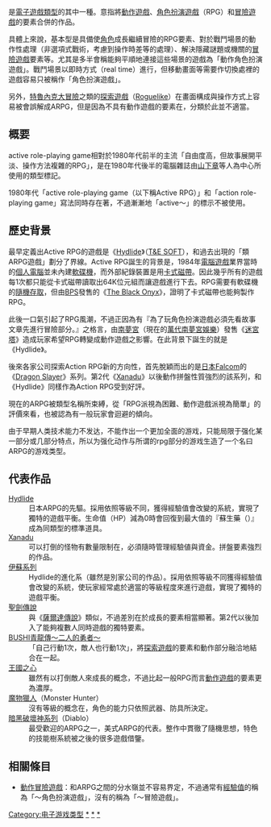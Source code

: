 {{unreferenced|time=2018-01-07T08:10:47+00:00}}
{{NoteTA
| G1 = Games
}}
{{VG Role-playing}}
{{vgname2|動作角色扮演遊戲|en=action role-playing game|簡寫為「'''A-RPG'''」或「'''ARPG'''」}}是[[電子遊戲類型|電子遊戲類型]]的其中一種。意指將[[動作遊戲|動作遊戲]]、[[電子角色扮演遊戲|角色扮演遊戲]]（RPG）和[[冒險遊戲|冒險遊戲]]的要素合併的作品。

具體上來說，基本型是具備使[[角色|角色]]成長繼續冒險的RPG要素、對於戰鬥場景的動作性處理（非選項式戰術，考慮到操作時差等的處理）、解決隱藏謎題或機關的[[冒險遊戲|冒險遊戲]]要素等。尤其是多半會稱能夠平順地連接這些場景的遊戲為「動作角色扮演遊戲」。戰鬥場景以即時方式（real time）進行，但移動畫面等需要作切換處裡的遊戲容易只被稱作「角色扮演遊戲」。

另外，[[特魯內克大冒險|特魯內克大冒險]]之類的[[探索遊戲|探索遊戲]]（[[Roguelike|Roguelike]]）在畫面構成與操作方式上容易被會誤解成ARPG，但是因為不具有動作遊戲的要素在，分類於此並不適當。

== 概要 ==

active role-playing game相對於1980年代前半的主流「自由度高，但故事展開平淡、操作方法複雜的RPG」，是在1980年代後半的電腦雜誌由[[山下章|山下章]]等人為中心所使用的類型標記。

1980年代「active role-playing game（以下稱Active RPG）」和「action role-playing game」寫法同時存在著，不過漸漸地「active～」的標示不被使用。

== 歷史背景 ==

最早定義出Active RPG的遊戲是《[[Hydlide|Hydlide]]》（[[T&E_SOFT|T&E SOFT]]），和過去出現的「類ARPG遊戲」劃分了界線。Active RPG誕生的背景是，1984年[[電腦遊戲|電腦遊戲]]業界當時的[[個人電腦|個人電腦]]並未內建[[軟碟|軟碟機]]，而外部紀錄裝置是用[[卡式磁帶|卡式磁帶]]。因此幾乎所有的遊戲每1次都只能從卡式磁帶讀取出64K位元組而讓遊戲進行下去。RPG需要有軟碟機的[[隨機存取|隨機存取]]，但由[[BPS_(日本遊戲公司)|BPS]]發售的《[[The_Black_Onyx|The Black Onyx]]》，證明了卡式磁帶也能夠製作RPG。

此後一口氣引起了RPG風潮，不過正因為有『為了玩角色扮演遊戲必須先看故事文章先進行冒險部分。』之格言，由[[南夢宮|南夢宮]]（現在的[[萬代南夢宮娛樂|萬代南夢宮娛樂]]）發售《[[迷宮塔|迷宮塔]]》造成玩家希望RPG轉變成動作遊戲之影響。在此背景下誕生的就是《Hydlide》。

後來各家公司探索Action RPG新的方向性，首先脫穎而出的是[[日本Falcom|日本Falcom]]的《[[Dragon_Slayer|Dragon Slayer]]》系列。第2代《[[Xanadu_(遊戲)|Xanadu]]》以後動作拼盤性質強烈的該系列，和《Hydlide》同樣作為Action RPG受到好評。

現在的ARPG被類型名稱所束縛，從「RPG派視為困難、動作遊戲派視為簡單」的評價來看，也被認為有一般玩家會迴避的傾向。

由于早期人类技术能力不发达，不能作出一个更加全面的游戏，只能局限于强化某一部分或几部分特点，所以为强化动作与所谓的rpg部分的游戏生造了一个名曰ARPG的游戏类型。

== 代表作品 ==

; [[Hydlide|Hydlide]]
: 日本ARPG的先驅。採用依照等級不同，獲得經驗值會改變的系統，實現了獨特的遊戲平衡。生命值（HP）減為0時會回復到最大值的『蘇生藥（{{lang|ja|生き返りの薬}}）』成為同類型的標準道具。
; [[Xanadu|Xanadu]]
: 可以打倒的怪物有數量限制在，必須隨時管理經驗値與資金。拼盤要素強烈的作品。
; [[伊蘇系列|伊蘇系列]]
: Hydlide的進化系（雖然是別家公司的作品）。採用依照等級不同獲得經驗值會改變的系統，使玩家經常處於適當的等級程度來進行遊戲，實現了獨特的遊戲平衡。
; [[聖劍傳說|聖劍傳說]]
: 與《[[薩爾達傳說|薩爾達傳說]]》類似，不過差別在於成長的要素相當顯著。第2代以後加入了能夠複數人同時遊戲的獨特要素。
; [[BUSHI青龍傳～二人的勇者～|BUSHI青龍傳～二人的勇者～]]
: 「自己行動1次，敵人也行動1次」，將[[探索遊戲|探索遊戲]]的要素和動作部分融洽地結合在一起。
; [[王國之心|王國之心]]
: 雖然有以打倒敵人來成長的概念，不過比起一般RPG而言[[動作遊戲|動作遊戲]]的要素更為濃厚。
; [[魔物獵人|魔物獵人]]（Monster Hunter）
: 沒有等級的概念在，角色的能力只依照武器、防具所決定。
; [[暗黑破壞神系列|暗黑破壞神系列]]（Diablo）
: 最受歡迎的ARPG之一，美式ARPG的代表。整作中貫徹了隨機思想，特色的技能樹系統被之後的很多遊戲借鑒。


== 相關條目 ==

* [[動作冒險遊戲|動作冒險遊戲]]：和ARPG之間的分水嶺並不容易界定，不過通常有[[經驗值|經驗值]]的稱為「～角色扮演遊戲」，沒有的稱為「～冒險遊戲」。

{{電子遊戲類型}}

[[Category:电子游戏类型|Category:电子游戏类型]]
[[Category:動作角色扮演遊戲|*]]
[[Category:電子角色扮演遊戲|*]]
[[Category:動作遊戲|*]]